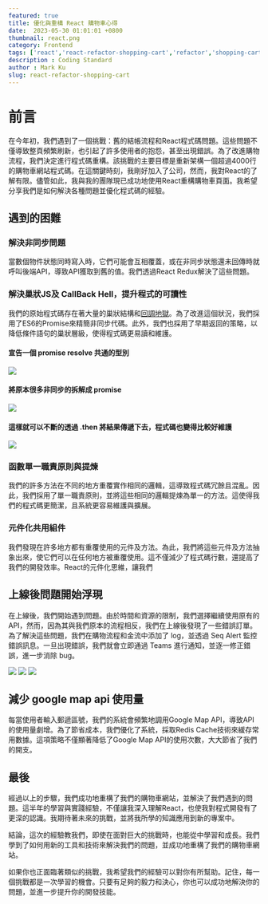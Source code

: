 ```yaml
---
featured: true
title: 優化與重構 React 購物車心得
date:  2023-05-30 01:01:01 +0800
thumbnail: react.png
category: Frontend
tags: ['react','react-refactor-shopping-cart','refactor','shopping-cart']
description : Coding Standard
author : Mark Ku
slug: react-refactor-shopping-cart
---
```

# 前言
在今年初，我們遇到了一個挑戰：舊的結帳流程和React程式碼問題。這些問題不僅導致整頁頻繁刷新，也引起了許多使用者的抱怨，甚至出現錯誤。為了改進購物流程，我們決定進行程式碼重構。該挑戰的主要目標是重新架構一個超過4000行的購物車網站程式碼。在這關鍵時刻，我剛好加入了公司，然而，我對React的了解有限。儘管如此，我與我的團隊現已成功地使用React重構購物車頁面。我希望分享我們是如何解決各種問題並優化程式碼的經驗。

## 遇到的困難
### 解決非同步問題
當數個物件狀態同時寫入時，它們可能會互相覆蓋，或在非同步狀態還未回傳時就呼叫後端API，導致API獲取到舊的值。我們透過React Redux解決了這些問題。

### 解決巢狀JS及 CallBack Hell，提升程式的可讀性
我們的原始程式碼存在著大量的巢狀結構和[回調地獄](http://callbackhell.com/)。為了改進這個狀況，我們採用了ES6的Promise來精簡非同步代碼。此外，我們也採用了早期返回的策略，以降低條件語句的巢狀層級，使得程式碼更易讀和維護。

#### 宣告一個 promise resolve 共通的型別
![](https://hackmd.io/_uploads/BJX8jQ8B3.png)

#### 將原本很多非同步的拆解成 promise 
![](https://hackmd.io/_uploads/ByHnnmIrh.png)

#### 這樣就可以不斷的透過 .then 將結果傳遞下去，程式碼也變得比較好維護
![](https://hackmd.io/_uploads/Bk2xnmIrn.png)

### 函數單一職責原則與提煉
我們的許多方法在不同的地方重覆實作相同的邏輯，這導致程式碼冗餘且混亂。因此，我們採用了單一職責原則，並將這些相同的邏輯提煉為單一的方法。這使得我們的程式碼更簡潔，且系統更容易維護與擴展。

### 元件化共用組件
我們發現在許多地方都有重覆使用的元件及方法。為此，我們將這些元件及方法抽象出來，使它們可以在任何地方被重覆使用。這不僅減少了程式碼行數，還提高了我們的開發效率。React的元件化思維，讓我們

## 上線後問題開始浮現
在上線後，我們開始遇到問題。由於時間和資源的限制，我們選擇繼續使用原有的 API，然而，因為其與我們原本的流程相反，我們在上線後發現了一些錯誤訂單。為了解決這些問題，我們在購物流程和金流中添加了 log，並透過 Seq Alert 監控錯誤訊息。一旦出現錯誤，我們就會立即通過 Teams 進行通知，並逐一修正錯誤，進一步消除 bug。

![](https://hackmd.io/_uploads/S1fbTXIr3.png)
![](https://hackmd.io/_uploads/HJu-6mIr2.png)
![](https://hackmd.io/_uploads/S1GGTXIHn.png)

## 減少 google map api 使用量
每當使用者輸入郵遞區號，我們的系統會頻繁地調用Google Map API，導致API的使用量劇增。為了節省成本，我們優化了系統，採取Redis Cache技術來緩存常用數據。這項策略不僅顯著降低了Google Map API的使用次數，大大節省了我們的開支。

## 最後
經過以上的步驟，我們成功地重構了我們的購物車網站，並解決了我們遇到的問題。這半年的學習與實踐經驗，不僅讓我深入理解React，也使我對程式開發有了更深的認識。我期待著未來的挑戰，並將我所學的知識應用到新的專案中。

結論，這次的經驗教我們，即使在面對巨大的挑戰時，也能從中學習和成長。我們學到了如何用新的工具和技術來解決我們的問題，並成功地重構了我們的購物車網站。

如果你也正面臨著類似的挑戰，我希望我們的經驗可以對你有所幫助。記住，每一個挑戰都是一次學習的機會。只要有足夠的毅力和決心，你也可以成功地解決你的問題，並進一步提升你的開發技能。